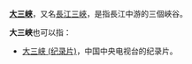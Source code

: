 
'''[[大三峡|大三峡]]'''，又名[[長江三峽|長江三峽]]，是指長江中游的三個峽谷。

'''大三峡'''也可以指：
* [[大三峡_(纪录片)|大三峡 (纪录片)]]，中国中央电视台的纪录片。
{{disambig|Cat=三字中國相關消歧義}}